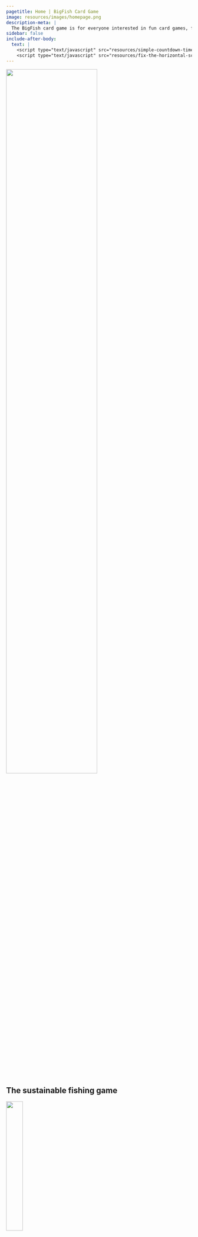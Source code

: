 ```yaml
---
pagetitle: Home | BigFish Card Game
image: resources/images/homepage.png
description-meta: |
  The BigFish card game is for everyone interested in fun card games, fishing or marine life. Best for 2-5 players, suitable for ages 10+.
sidebar: false
include-after-body:
  text: |
    <script type="text/javascript" src="resources/simple-countdown-timer/dist/script.js"></script>
    <script type="text/javascript" src="resources/fix-the-horizontal-scroll.js"></script>
---
```


<!-- START SPECIAL BIGFISH BANNER SECTION -->
:::::: {.grid .justify-contents-evenly .align-items-center .column-screen .hero-img .hero-strip-homepage}
::: {.g-col-12 .g-col-md-6 .mx-4}
::: maintitle
<!-- # BigFish {.maintitle} -->
![](resources/images/BigFish_darkorange.png){width="70%"}
:::

::: new-subtitle
## The sustainable fishing game {.newsubtitle}
:::

<!-- style="font-size: 1.45em; -->
::: {.grid .justify-contents-evenly .align-items-center .text-center .new-banner-text .my-5}
::: {.g-col-6}
![](resources/icons/children-solid-orange.svg){width="30%"}

**Suitable for ages 10+**
:::

::: g-col-6
![](resources/icons/users-line-solid-orange.svg){width="30%"}

**Best for 2-5 players**
:::
:::
:::

::: {.g-col-12 .g-col-md-6 .text-center}
![](resources/images/Bigfish-logo.png){width="75%"}
:::
::::::
<!-- END SPECIAL BIGFISH BANNER SECTION -->

<!-- sets default body text of whole page slightly larger -->
:::::::::::::: homepage-p

<!-- feature text grid -->
::::::::::: {.grid .column-screen .feature-text .spacer-3em style="--bs-columns: 1;"}
The BigFish card game is for everyone interested in fun card games, fishing or marine life.

To win the game you must find the best fishing strategy to collect points from catching fish, while keeping your fishing spot healthy and protected from natural disasters and other players. 
:::::::::::

<!-- feature images grid -->
:::::: {.grid .column-screen .justify-contents-evenly .align-items-center .spacer-2em}
::: {.g-col-6 .g-col-md-4 .m-1 .text-center .img-container}
![](resources/images/gameplay-photos/PlayingGame1a-cropped.jpg)
:::

::: {.g-col-6 .g-col-md-4 .m-1 .text-center .img-container}
![](resources/images/gameplay-photos/GameOnSand2Sm.jpg)
:::

::: {.g-col-12 .g-col-md-4 .m-1 .text-center .img-container}
![](resources/images/gameplay-photos/PlayingGame2.jpg)
:::
::::::

<!-- begin crowdfunding grid -->
:::::::::::: {.grid .column-screen .py-2 .justify-contents-evenly .align-items-center .my-4 .my-xl-1}
<!-- first image column  -->
::::::::: {.g-col-12 .g-col-sm-12 .g-col-md-12 .g-col-xl-3 .text-center .img-container}
:::::: {.grid .m-1 .img-container}
::: {.g-col-12 .g-col-md-6 .g-col-xl-12 .img-container}
![](resources/images/gameplay-photos/PlayingGame4-4x3.jpg)
:::

::: {.g-col-12 .g-col-md-6 .g-col-xl-12 .img-container}
![](resources/images/gameplay-photos/ShelfishReefCard-16x9.jpg)
:::
::::::
<!-- end feature images column -->
:::::::::

<!-- text column -->
::::::::: {.g-col-12 .g-col-sm-12 .g-col-md-12 .g-col-lg-12 .g-col-xl-6 .my-2 .mx-2 .mx-lg-3 .mx-xl-4 .mx-xxl-4 .text-center}
::: p
## We're crowdfunding! {style="color: var(--bs-accent);"}
:::

Our crowdfunding campaign has launched!
Get your own copy of the game and support education on sustainable fishing and marine life. 

**This is a non-profit campaign**. All proceeds from the crowdfunding campaign will go to outreach activities and developing the game further.

We will aim to have the game available in shops, but this is not certain. This means that **crowdfunding** is the best way to secure your own copy of the game and other great rewards. 

The campaign launched on September 15, 2024 and will end on **October 15, 2024**. You can follow along on Kickstarter and be notified of changes and updates to the game.

[Crowdfunding page](https://www.kickstarter.com/projects/bigfishcardgame/big-fish-the-tasmanian-fishing-and-ocean-card-game){.btn .btn-secondary}
:::::::::

<!-- image column -->
::::::::: {.g-col-12 .g-col-sm-12 .g-col-md-12 .g-col-xl-3 .text-center .img-container}
:::::: {.grid .m-1 .img-container}
::: {.g-col-12 .g-col-md-6 .g-col-xl-12 .img-container}
![](resources/images/gameplay-photos/GameOnSandSm-4x3.jpg)
:::

::: {.g-col-12 .g-col-md-6 .g-col-xl-12 .img-container}
![](resources/images/gameplay-photos/WhaleCard-16x9.jpg)
:::
::::::
:::::::::
<!-- end crowdfunding grid -->
::::::::::::

<!-- begin timer grid -->
:::::: {.grid .column-screen .timerBox style="--bs-columns: 11;" .text-center .justify-contents-evenly .align-items-center .my-2 .mx-5}
::: {.g-col-4 .g-start-2 .g-start-md-1 .g-col-md-2 .mx-0 .px-0}
<h2 class="timertext" id="days">DD</h2>

### DAYS {.text-center .timerlabel .unlisted}
:::

::: {.g-col-1 .mx-0 .px-0}
<h2 class="timertext">:</h2>
:::

::: {.g-col-4 .g-col-md-2 .mx-0 .px-0}
<h2 class="timertext" id="hours">HH</h2>

### HOURS {.text-center .timerlabel .unlisted}
:::

::: {.g-col-1 .mx-0 .px-0 style="max-width: max(0px, calc((100vw - 768px)*999)); overflow: hidden;"}
<h2 class="timertext">:</h2>
:::

::: {.g-col-4 .g-start-2 .g-start-md-7 .g-col-md-2 .mx-0 .px-0}
<h2 class="timertext" id="minutes">MM</h2>

### MINS {.text-center .timerlabel .unlisted}
:::

::: {.g-col-1 .mx-0 .px-0}
<h2 class="timertext">:</h2>
:::

::: {.g-col-4 .g-col-md-2 .mx-0 .px-0}
<h2 class="timertext" id="seconds">SS</h2>

### SECS {.text-center .timerlabel .unlisted}
:::
<!-- end timer grid -->
::::::

<!-- subscribe to news section -->
::::::::::: {.grid .column-screen .py-3 .text-center style="--bs-columns: 1;"}
Would you like to get occasional updates about the Big Fish events, outreach and achievements? Subscribe to our newsletter. You will get a max of one email per month.

[Subscribe](https://forms.office.com/r/wVcaiUSxNF){.btn .btn-secondary}
:::::::::::

::::::::::: {.grid .column-screen .py-3 .justify-contents-evenly .align-items-center}
:::::::: {.g-col-0 .g-col-lg-1 .g-col-xxl-2}

::::::::

<!-- video column  -->
:::::::: {.g-col-12 .g-col-lg-10 .g-col-xxl-8 .text-center .img-container .mx-1 .mx-lg-2 .mx-xl-4}
::: youtube-box
<iframe class="youtube" src="https://www.youtube.com/embed/3Gav5Zubk1U"  title="YouTube video player" frameborder="0" allow="accelerometer; autoplay; clipboard-write; encrypted-media; gyroscope; picture-in-picture; web-share" allowfullscreen>
</iframe>
:::
::::::::

:::::::: {.g-col-0 .g-col-lg-1 .g-col-xxl-2}

::::::::
:::::::::::

## Playing the game {.column-screen}

<!-- start flush grid -->
:::::::::::: {.grid .column-screen .justify-contents-evenly .align-items-center .my-3}
<!-- text column -->
::::::::: {.order-1 .g-col-12 .g-col-sm-12 .g-col-md-12 .g-col-lg-8 .g-col-xl-8 .g-col-xxl-8 .mx-2 .mx-lg-3 .mx-xl-4 .mx-xxl-5}

<!-- text section grid -->
:::::: {.grid .justify-contents-evenly .align-items-center}
<!-- mini-image column -->
::: {.g-col-12 .g-col-sm-4 .g-col-md-4 .g-col-lg-4 .mx-5 .mx-sm-1 .text-center .img-container}
![](resources/images/cards/caught-fish.jpg){.image-card width="80%"}
:::

<!-- text-step column -->
::: {.g-col-12 .g-col-sm-8 .g-col-md-8 .g-col-lg-8 .mx-2 .mx-lg-3 .mx-xl-4 .mx-xxl-5 .img-container}
Big fish are worth more points than small fish, so players want to catch them. But the presence of big fish also allows players to draw new cards, spawn new fish and also grow them. The player has to find a balance between collecting points by catching fish and preserving big fish for good fishing opportunities in the future. 
:::

<!-- mini-image column -->
::: {.g-col-12 .g-col-sm-4 .g-col-md-4 .g-col-lg-4 .mx-5 .mx-sm-1 .text-center .img-container}
![](resources/images/cards/wild-cards/illegal-fishing.jpg){.image-card width="80%"}
:::

<!-- text-step column -->
::: {.g-col-12 .g-col-sm-8 .g-col-md-8 .g-col-lg-8 .mx-2 .mx-lg-3 .mx-xl-4 .mx-xxl-5 .img-container}
In addition to fishing, other natural and human-induced events occur throughout the game: fisheries research, poor water quality, citizen science, illegal fishing, ocean acidification, sea urchin arrival and others.
:::

<!-- mini-image column -->
::: {.g-col-12 .g-col-sm-4 .g-col-md-4 .g-col-lg-4 .mx-5 .mx-sm-1 .text-center .img-container}
![](resources/images/Bigfish-logo.png){width="80%"}
:::

<!-- text-step column -->
::: {.g-col-12 .g-col-sm-8 .g-col-md-8 .g-col-lg-8 .mx-2 .mx-lg-3 .mx-xl-4 .mx-xxl-5 .img-container}
These events create unpredictability and new challenges. Players can partly protect their fishing spots by finding the best game strategy. 
:::
<!-- end text section grid -->
::::::
<!-- end text column -->
:::::::::

<!-- image column  -->
::::::::: {.order-3 .order-lg-2 .g-col-12 .g-col-sm-12 .g-col-md-12 .g-col-lg-4 .g-col-xl-4 .g-col-xxl-4 .text-center .img-container}
![](resources/images/pretty-pics/RockyCape.jpg){width="100%"}
:::::::::

<!-- button column -->
::::::::: {.order-2 .order-lg-3 .g-col-12 .my-4 .mx-2 .mx-lg-3 .mx-xl-4 .mx-xxl-5 .text-center .img-container}
<!-- .g-col-sm-12 .g-col-md-12 .g-col-lg-8 .g-col-xl-8 .g-col-xxl-8  -->
[Read the Rules](pages/rules.qmd){.btn .btn-secondary}
:::::::::
<!-- end flush grid -->
::::::::::::

## Main messages {.column-screen}

<!-- messages text grid -->
::::::::::: {.grid .column-screen .text-center .py-1 style="--bs-columns: 1;"}
<!-- To win the game you need a good strategy and luck. There is always an element of chance, but a good fisher and player knows how to get their luck. In this game you need to think about the long term strategy! The game has three main messages: -->

We developed the game because we love fun card games and we love the ocean. We also love big fish. 
:::::::::::

<!-- start flush grid -->
:::::::::::: {.grid .column-screen .justify-contents-evenly .align-items-center .my-2}
<!-- text column -->
::::::::: {.order-2 .g-col-12 .g-col-sm-12 .g-col-md-12 .g-col-lg-8 .g-col-xl-8 .g-col-xxl-8 .mx-2 .mx-lg-3 .mx-xl-4 .mx-xxl-5}
### 1. Big fish are important

Preserving the big fish in the oceans, lakes and rivers is important for fish reproduction and resilience, ecosystem balance, for the fun of fishing, or simply because big fish are beautiful.

### 2. Big fish are mostly gone

Due to commercial and recreational fishing, big fish have mostly vanished from oceans, rivers and lakes.

### 3. Big fish can return

Fish grow relatively fast and if we take the right actions, we can restore them within our lifetimes and enjoy their beauty and benefits again.
:::::::::

<!-- image column  -->
::::::::: {.order-1 .g-col-12 .g-col-sm-12 .g-col-md-12 .g-col-lg-4 .g-col-xl-4 .g-col-xxl-4 .text-center .img-container}
![](resources/images/pretty-pics/flathead-small.jpg)
:::::::::

<!-- button column -->
::: {.order-3 .g-col-12 .my-4 .mx-2 .mx-lg-3 .mx-xl-4 .mx-xxl-5 .text-center .img-container}
<!-- .g-start-lg-5 .g-start-xl-5 .g-start-xxl-5 .g-col-sm-12 .g-col-md-12 .g-col-lg-8 .g-col-xl-8 .g-col-xxl-8 -->
[Explore the Science](pages/wildcards.qmd){.btn .btn-secondary}
:::
<!-- end flush grid -->
::::::::::::

##### {#sec-about style="margin-top: 0.5em;" .unlisted}
<!-- begin Who We Are grid -->
:::::::::::: {.grid .justify-contents-evenly .align-items-center .spacer-3rem .column-screen}
::::::::: {.g-col-12 .g-col-md-8 .g-col-lg-8 .mx-1 .mx-sm-2 .mx-md-3 .mx-xl-4}
## Who we are

This game has been developed by the Institute of Marine and Antarctic Sciences, University of Tasmania team, led by Matt Testoni, Asta Audzijonyte and Amy Coghlan. You can learn more about the science of our team at our [FishSize Project](https://fishsizeproject.org) lab website. You can also follow Big Fish Card Game news on [Instagram](https://www.instagram.com/big_fish_card_game/)!

All artwork is original and produced by Amy Coghlan (drawings), Matt Testoni (photos, design) and Stacey McCormack (design).
Game testing, advice, interesting facts and many other details have been provided by many researchers, naturalists, students, friends, anglers, divers and game enthusiasts. Thank you.

<!-- button columns -->
:::::: grid
::: {.g-col-12 .g-col-md-6 .ms-md-3 .ps-md-3 .text-center}
[<img src="resources/icons/Follow-Us-On-Instagram-PNG-Image.png" class="img-fluid" style="width: 245px;" alt="Follow us on Instagram!">](https://www.instagram.com/big_fish_card_game/)
<!-- ![mailto:info@fishsizeproject.org](){width="20%"} -->
:::

::: {.g-col-12 .g-col-md-6 .me-md-3 .pe-md-3 .text-center}
[Contact us](mailto:info@fishsizeproject.org){.h3 .btn .btn-secondary}
:::
::::::
:::::::::

::::::::: {.g-col-12 .g-col-md-4 .g-col-lg-4 .text-center}
:::::: {.grid .m-1 .img-container}
::: {.g-col-6 .g-col-sm-3 .g-col-md-12 .g-col-lg-6 .img-container}
![](resources/images/matt.png){.headshot} 
:::

::: {.g-col-6 .g-col-sm-3 .g-col-md-12 .g-col-lg-6 .img-container}
![](resources/images/amy.jpg){.headshot} 
:::

::: {.g-col-6 .g-col-sm-3 .g-col-md-12 .g-col-lg-6 .img-container}
![](resources/images/asta.jpg){.headshot} 
:::

::: {.g-col-6 .g-col-sm-3 .g-col-md-12 .g-col-lg-6 .img-container}
![](resources/images/pretty-pics/blue-Grouper-1-small.jpg){.headshot} 
:::
::::::
:::::::::
<!-- end who we are grid -->
::::::::::::

:::::: {.grid .column-screen .justify-contents-evenly .align-items-center .py-4 .mx-1 .mx-sm-2 .mx-md-3 .mx-xl-4}
::: g-col-12
## Supporters
:::

::: {.g-col-12 .g-col-sm-6 .text-center .img-container .px-1 style="font-size: 1.5em;"}
*Pew Fellowship in Marine Conservation*
:::

::: {.g-col-12 .g-col-sm-6 .text-center .px-1 .img-container}
![](resources/images/CMS.png)
:::

::: {.g-col-12 .text-center}
**You can support the game** by pledging on our crowdfunding or by contacting us. 

If you would like to sponsor a card, representing your organisation or initiative, get in touch and we will discuss. We will only include cards that are truly important for sustainable fisheries and marine ecosystems. 

<!-- If you would like to learn more about our work, adapt the game to your ecosystem, apply the game to your teaching or support our work please contact us at [info\@fishsizeproject.org](mailto:info@fishsizeproject.org). -->
:::

::: {.g-col-12 .g-col-lg-6 .text-center}
[Pledge](https://www.kickstarter.com/projects/bigfishcardgame/big-fish-the-tasmanian-fishing-and-ocean-card-game){.btn .btn-secondary}
:::

::: {.g-col-12 .g-col-lg-6 .text-center}
[Contact us](mailto:info@fishsizeproject.org){.btn .btn-secondary}
:::
::::::

:::::: {.grid .column-screen .justify-contents-evenly .align-items-center .py-1 .mx-1 .mx-sm-2 .mx-md-3 .mx-xl-4}
::: {.g-col-12 .text-center}
Underwater photography for this site is provided by [Matt Testoni](https://www.mtunderwatermedia.com/). 
:::

::: {.g-col-12 .text-center .img-container}
![](resources/images/pretty-pics/stripeyTrumpeterNarrow.jpg){width="75%"}
:::
::::::

<!-- ends larger homepage font section -->
::::::::::::::
